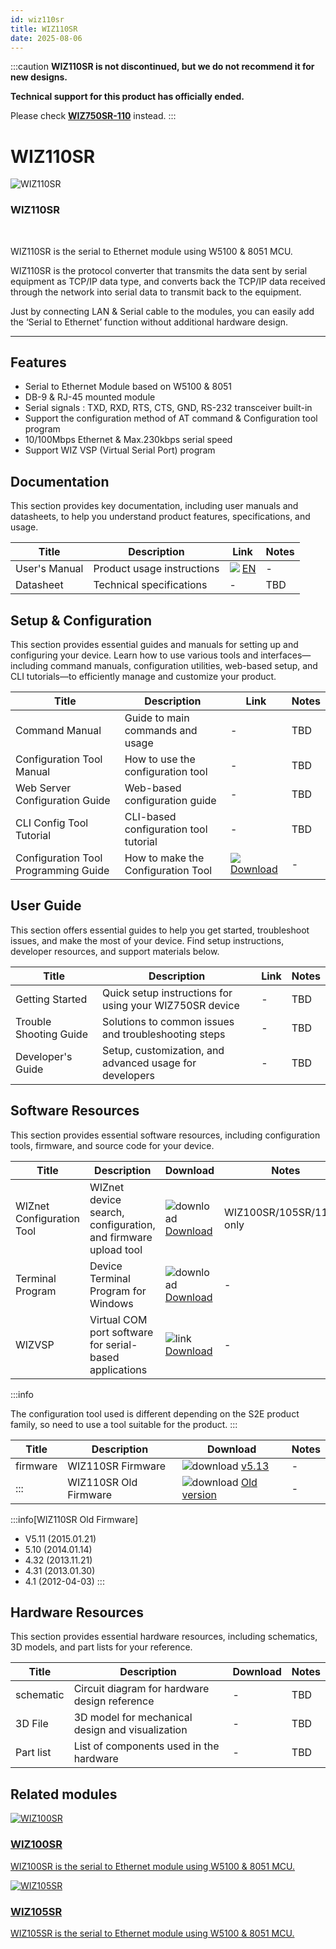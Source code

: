 ```yaml
---
id: wiz110sr
title: WIZ110SR
date: 2025-08-06
---
```



:::caution
**WIZ110SR is not discontinued, but we do not recommend it for new designs.**

**Technical support for this product has officially ended.**

Please check **[WIZ750SR-110](/Product/Modules/Serial-to-Ethernet-Module/WIZ750SR-110/WIZ750SR-110.mdx)** instead.
:::

# WIZ110SR

<div className="main-card">
  <img src="/img/products/wiz110sr/wiz110sr-web-1.jpg" alt="WIZ110SR" />
  <div>
    <h3>WIZ110SR</h3>
    <br />
    <p>
      WIZ110SR is the serial to Ethernet module using W5100 & 8051 MCU. 
    </p>
  </div>
</div>

WIZ110SR is the protocol converter that transmits the data sent by serial equipment as TCP/IP data type, and converts back the TCP/IP data received through the network into serial data to transmit back to the equipment.

Just by connecting LAN & Serial cable to the modules, you can easily add the ‘Serial to Ethernet’ function without additional hardware design.

---


## Features

- Serial to Ethernet Module based on W5100 & 8051
- DB-9 & RJ-45 mounted module
- Serial signals : TXD, RXD, RTS, CTS, GND, RS-232 transceiver built-in
- Support the configuration method of AT command & Configuration tool program
- 10/100Mbps Ethernet & Max.230kbps serial speed
- Support WIZ VSP (Virtual Serial Port) program


## Documentation

This section provides key documentation, including user manuals and datasheets, to help you understand product features, specifications, and usage.

| Title | Description | Link | Notes |
|-------|-------------|------|-------|
| User's Manual  | Product usage instructions | ![](\img\docs_icon_small.png) [EN](/img/products/wiz110sr/WIZ110SR_UM_v210e.pdf) | - |
| Datasheet | Technical specifications | - | TBD |


## Setup & Configuration

This section provides essential guides and manuals for setting up and configuring your device.
Learn how to use various tools and interfaces—including command manuals, configuration utilities, web-based setup, and CLI tutorials—to efficiently manage and customize your product.

| Title | Description | Link | Notes |
|-------|-------------|------|-------|
| Command Manual | Guide to main commands and usage | - | TBD |
| Configuration Tool Manual | How to use the configuration tool | - | TBD |
| Web Server Configuration Guide | Web-based configuration guide | - | TBD |
| CLI Config Tool Tutorial | CLI-based configuration tool tutorial | - | TBD |
| Configuration Tool Programming Guide | How to make the Configuration Tool | ![](\img\docs_icon_small.png) [Download](/img/products/wiz100sr/WIZ1x0SR_AN_S2E-Programming-Guide_V030E.pdf) | - |


## User Guide

This section offers essential guides to help you get started, troubleshoot issues, and make the most of your device. Find setup instructions, developer resources, and support materials below.

| Title | Description | Link | Notes |
|-------|-------------|------|-------|
| Getting Started | Quick setup instructions for using your WIZ750SR device | - | TBD |
| Trouble Shooting Guide | Solutions to common issues and troubleshooting steps | - | TBD |
| Developer's Guide | Setup, customization, and advanced usage for developers | - | TBD |


## Software Resources

This section provides essential software resources, including configuration tools, firmware, and source code for your device.

<Tabs>
  <TabItem value="tool" label="Tools" default>
      
  | Title | Description | Download | Notes |
  |-------|-------------|----------|-------|
  | WIZnet Configuration Tool | WIZnet device search, configuration, and firmware upload tool | ![download](/img/products/w5500/w5500_evb/icons/download.png) [Download](/img/products/wiz100sr/WIZ1xxSR_Config.zip) | WIZ100SR/105SR/110SR only |
  | Terminal Program | Device Terminal Program for Windows | ![download](/img/products/w5500/w5500_evb/icons/download.png) [Download](/img/products/wiz100sr/Device_Terminal.zip) | - |
  | WIZVSP | Virtual COM port software for serial-based applications | ![link](\img\link.png) [Download](http://wizvsp.wiznet.io/) | - |

  :::info

  The configuration tool used is different depending on the S2E product family, so need to use a tool suitable for the product.
  :::
  </TabItem>
  <TabItem value="firmware" label="Firmware" default>

  | Title | Description | Download | Notes |
  |-------|-------------|----------|-------|
  | firmware | WIZ110SR Firmware | ![download](/img/products/w5500/w5500_evb/icons/download.png) [v5.13](/img/products/wiz110sr/APP_110sr_0513.zip) | - |
  | ::: | WIZ110SR Old Firmware | ![download](/img/products/w5500/w5500_evb/icons/download.png) [Old version](/img/products/wiz110sr/WIZ110SR_old_FW.zip) | - |

  :::info[WIZ110SR Old Firmware]

  - V5.11 (2015.01.21)
  - 5.10 (2014.01.14)
  - 4.32 (2013.11.21)
  - 4.31 (2013.01.30)
  - 4.1 (2012-04-03)
  :::
  </TabItem>
</Tabs>
 

## Hardware Resources

This section provides essential hardware resources, including schematics, 3D models, and part lists for your reference.

| Title | Description | Download | Notes |
|-------|-------------|----------|-------|
| schematic | Circuit diagram for hardware design reference | - | TBD |
| 3D File | 3D model for mechanical design and visualization | - | TBD |
| Part list | List of components used in the hardware | - | TBD | 


## Related modules

  <div className="link-card">
  <a
    href="/Product/Modules/Serial-to-Ethernet-Module/WIZ1xx-series/WIZ100SR"
    target="_blank"
    rel="noopener noreferrer"
    className="link-card-content"
  >
    <img src="/img/products/wiz100sr/wiz100sr_web_280.jpg" alt="WIZ100SR" />
    <div>
      <h3>WIZ100SR</h3>
      <p>
        WIZ100SR is the serial to Ethernet module using W5100 & 8051 MCU.
      </p>
    </div>
  </a>
  </div>

  <div className="link-card">
  <a
    href="/Product/Modules/Serial-to-Ethernet-Module/WIZ1xx-series/WIZ105SR"
    target="_blank"
    rel="noopener noreferrer"
    className="link-card-content"
  >
    <img src="/img/products/wiz105sr/wiz105sr-web-1.jpg" alt="WIZ105SR" />
    <div>
      <h3>WIZ105SR</h3>
      <p>
        WIZ105SR is the serial to Ethernet module using W5100 & 8051 MCU.
      </p>
    </div>
  </a>
  </div>
